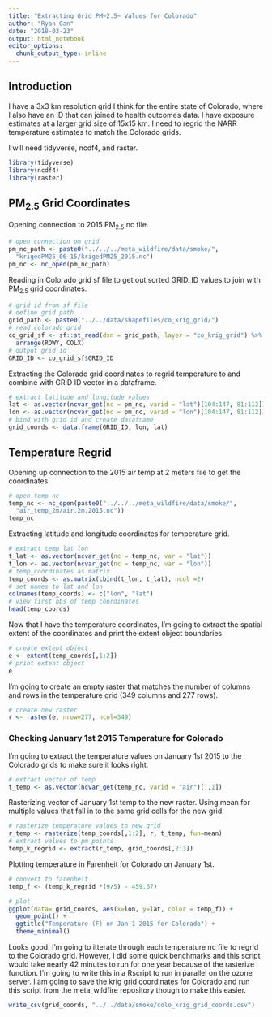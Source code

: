```yaml
---
title: "Extracting Grid PM~2.5~ Values for Colorado"
author: "Ryan Gan"
date: "2018-03-23"
output: html_notebook
editor_options: 
  chunk_output_type: inline
---
```


## Introduction

I have a 3x3 km resolution grid I think for the entire state of Colorado, where I also have an ID that can joined to health outcomes data. I have exposure estimates at a larger grid size of 15x15 km. I need to regrid the NARR temperature estimates to match the Colorado grids.

I will need tidyverse, ncdf4, and raster.
```r
library(tidyverse)
library(ncdf4)
library(raster)
```

## PM~2.5~ Grid Coordinates

Opening connection to 2015 PM~2.5~ nc file.

```r
# open connection pm grid
pm_nc_path <- paste0("../../../meta_wildfire/data/smoke/",
  "krigedPM25_06-15/krigedPM25_2015.nc")
pm_nc <- nc_open(pm_nc_path)
```

Reading in Colorado grid sf file to get out sorted GRID_ID values to join with PM~2.5~ grid coordinates.

```r
# grid id from sf file
# define grid path
grid_path <- paste0("../../data/shapefiles/co_krig_grid/")
# read colorado grid
co_grid_sf <- sf::st_read(dsn = grid_path, layer = "co_krig_grid") %>% 
  arrange(ROWY, COLX)
# output grid id
GRID_ID <- co_grid_sf$GRID_ID
```

Extracting the Colorado grid coordinates to regrid temperature to and combine with GRID ID vector in a dataframe.

```r
# extract latitude and longitude values
lat <- as.vector(ncvar_get(nc = pm_nc, varid = "lat")[104:147, 81:112])
lon <- as.vector(ncvar_get(nc = pm_nc, varid = "lon")[104:147, 81:112])
# bind with grid id and create dataframe
grid_coords <- data.frame(GRID_ID, lon, lat)
```

## Temperature Regrid

Opening up connection to the 2015 air temp at 2 meters file to get the coordinates.

```r
# open temp nc
temp_nc <- nc_open(paste0("../../../meta_wildfire/data/smoke/",
  "air_temp_2m/air.2m.2015.nc"))
temp_nc
```

Extracting latitude and longitude coordinates for temperature grid.

```r
# extract temp lat lon
t_lat <- as.vector(ncvar_get(nc = temp_nc, var = "lat"))
t_lon <- as.vector(ncvar_get(nc = temp_nc, var = "lon"))
# temp_coordinates as matrix
temp_coords <- as.matrix(cbind(t_lon, t_lat), ncol =2)
# set names to lat and lon
colnames(temp_coords) <- c("lon", "lat")
# view first obs of temp coordinates
head(temp_coords)
```

Now that I have the temperature coordinates, I'm going to extract the spatial extent of the coordinates and print the extent object boundaries.

```r
# create extent object
e <- extent(temp_coords[,1:2])
# print extent object
e
```

I'm going to create an empty raster that matches the number of columns and rows in the temperature grid (349 columns and 277 rows).

```r
# create new raster
r <- raster(e, nrow=277, ncol=349)
```

### Checking January 1st 2015 Temperature for Colorado

I'm going to extract the temperature values on January 1st 2015 to the Colorado grids to make sure it looks right.

```r
# extract vector of temp
t_temp <- as.vector(ncvar_get(temp_nc, varid = "air")[,,1]) 
```

Rasterizing vector of January 1st temp to the new raster. Using mean for multiple values that fall in to the same grid cells for the new grid.

```r
# rasterize temperature values to new grid
r_temp <- rasterize(temp_coords[,1:2], r, t_temp, fun=mean)
# extract values to pm points
temp_k_regrid <- extract(r_temp, grid_coords[,2:3])
```

Plotting temperature in Farenheit for Colorado on January 1st.
```r
# convert to farenheit
temp_f <- (temp_k_regrid *(9/5) - 459.67)

# plot 
ggplot(data= grid_coords, aes(x=lon, y=lat, color = temp_f)) +
  geom_point() +
  ggtitle("Temperature (F) on Jan 1 2015 for Colorado") +
  theme_minimal()
```

Looks good. I'm going to itterate through each temperature nc file to regrid to the Colorado grid. However, I did some quick benchmarks and this script would take nearly 42 minutes to run for one year because of the rasterize function. I'm going to write this in a Rscript to run in parallel on the ozone server. I am going to save the krig grid coordinates for Colorado and run this script from the meta_wildfire repository though to make this easier. 
```r
write_csv(grid_coords, "../../data/smoke/colo_krig_grid_coords.csv")
```

